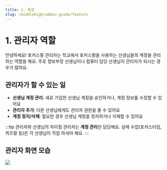 ```yaml
---
title: 1. 특징
slug: /middlehigh/admin-guide/feature
---
```



# 1. 관리자 역할

안녕하세요!
포커스팡 관리자는 학교에서 포커스팡을 사용하는 선생님들의 계정을 관리하는 역할을 해요.
주로 정보부장 선생님이나 컴퓨터 담당 선생님이 관리자가 되시는 경우가 많아요.

## 관리자가 할 수 있는 일

- **선생님 계정 관리**: 새로 가입한 선생님 계정을 승인하거나, 계정 정보를 수정할 수 있어요
- **관리자 추가**: 다른 선생님에게도 관리자 권한을 줄 수 있어요
- **계정 정지/삭제**: 필요한 경우 선생님 계정을 정지하거나 삭제할 수 있어요

:::tip 관리자와 선생님의 차이점
관리자는 **계정 관리**만 담당해요. 실제 수업(포커스타임, 퀴즈팡 등)은 각 선생님이 직접 하셔야 해요.
:::

## 관리자 화면 모습

<Image src="/img/kr/elementary/admin/01-01.jpg" size="lg" />
